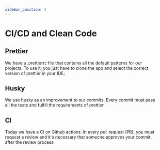 ```yaml
---
sidebar_position: 2
---
```


# CI/CD and Clean Code

## Prettier

We have a .prettierrc file that contains all the default patterns for our projects. To use it, you just have to clone the app and select the correct version of prettier in your IDE;

## Husky

We use husky as an improvement to our commits. Every commit must pass all the tests and fulfill the requirements of prettier.

## CI

Today we have a CI on Github actions. In every pull request (PR), you must request a review and it's necessary that someone approves your commit, after the review process.
